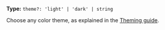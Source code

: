 **Type:** `theme?: 'light' | 'dark' | string`

Choose any color theme, as explained in the [Theming guide](/overview/theming).